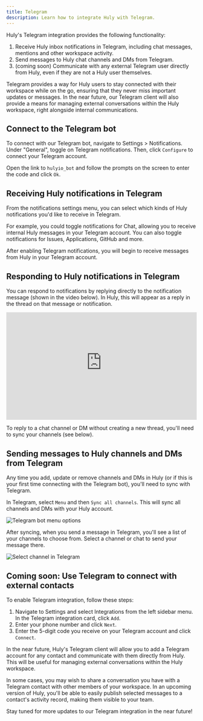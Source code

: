 ```yaml
---
title: Telegram
description: Learn how to integrate Huly with Telegram.
---
```



Huly's Telegram integration provides the following functionality:

1. Receive Huly inbox notifications in Telegram, including chat messages, mentions and other workspace activity.
2. Send messages to Huly chat channels and DMs from Telegram.
2. (coming soon) Communicate with any external Telegram user directly from Huly, even if they are not a Huly user themselves.

Telegram provides a way for Huly users to stay connected with their workspace while on the go, ensuring that they never miss important updates or messages. In the near future, our Telegram client will also provide a means for managing external conversations within the Huly workspace, right alongside internal communications.

## Connect to the Telegram bot

To connect with our Telegram bot, navigate to Settings > Notifications. Under "General", toggle on Telegram notifications. Then, click `Configure` to connect your Telegram account.

Open the link to `hulyio_bot` and follow the prompts on the screen to enter the code and click `Ok`.

## Receiving Huly notifications in Telegram

From the notifications settings menu, you can select which kinds of Huly notifications you'd like to receive in Telegram.

For example, you could toggle notifications for Chat, allowing you to receive internal Huly messages in your Telegram account. You can also toggle notifications for Issues, Applications, GitHub and more.

After enabling Telegram notifications, you will begin to receive messages from Huly in your Telegram account.

## Responding to Huly notifications in Telegram

You can respond to notifications by replying directly to the notification message (shown in the video below). In Huly, this will appear as a reply in the thread on that message or notification.

<div style="position: relative; padding-top: 56.25%;">
  <iframe
    src="https://customer-davn16od7sue0s1k.cloudflarestream.com/e8c73dcf286fc285ab22ab6d99d087a6/iframe?poster=https%3A%2F%2Fcustomer-davn16od7sue0s1k.cloudflarestream.com%2Fe8c73dcf286fc285ab22ab6d99d087a6%2Fthumbnails%2Fthumbnail.jpg%3Ftime%3D%26height%3D600"
    loading="lazy"
    style="border: none; position: absolute; top: 0; left: 0; height: 100%; width: 100%;"
    allow="accelerometer; gyroscope; autoplay; encrypted-media; picture-in-picture;"
    allowfullscreen="true"
  ></iframe>
</div>

To reply to a chat channel or DM without creating a new thread, you'll need to sync your channels (see below).

## Sending messages to Huly channels and DMs from Telegram

Any time you add, update or remove channels and DMs in Huly (or if this is your first time connecting with the Telegram bot), you'll need to sync with Telegram.

In Telegram, select `Menu` and then `Sync all channels`. This will sync all channels and DMs with your Huly account.

<Image 
    src={telegramSync} 
    alt='Telegram bot menu options' 
    inferSize
    quality='max'
/>

After syncing, when you send a message in Telegram, you'll see a list of your channels to choose from. Select a channel or chat to send your message there.

<Image 
    src={telegramSelectChannel} 
    alt='Select channel in Telegram' 
    inferSize
    quality='max'
/>

## Coming soon: Use Telegram to connect with external contacts

To enable Telegram integration, follow these steps:

1. Navigate to Settings and select Integrations from the left sidebar menu. In the Telegram integration card, click `Add`.
2. Enter your phone number and click `Next`.
3. Enter the 5-digit code you receive on your Telegram account and click `Connect`.

In the near future, Huly's Telegram client will allow you to add a Telegram account for any contact and communicate with them directly from Huly. This will be useful for managing external conversations within the Huly workspace.

In some cases, you may wish to share a conversation you have with a Telegram contact with other members of your workspace. In an upcoming version of Huly, you'll be able to easily publish selected messages to a contact's activity record, making them visible to your team.

Stay tuned for more updates to our Telegram integration in the near future!
